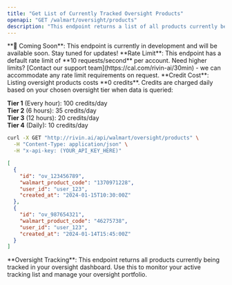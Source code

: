 ```yaml
---
title: "Get List of Currently Tracked Oversight Products"
openapi: "GET /walmart/oversight/products"
description: "This endpoint returns a list of all products currently being tracked in oversight for the authenticated user."
---
```


<Warning>
  **🚧 Coming Soon**: This endpoint is currently in development and will be available soon. Stay tuned for updates!
</Warning>

<Note>
  **Rate Limit**: This endpoint has a default rate limit of **10 requests/second** per account. Need higher limits? [Contact our support team](https://cal.com/rivin-ai/30min) - we can accommodate any rate limit requirements on request.
</Note>

<Note>
  **Credit Cost**: Listing oversight products costs **0 credits**. Credits are charged daily based on your chosen oversight tier when data is queried:
  
  **Tier 1** (Every hour): 100 credits/day  
  **Tier 2** (6 hours): 35 credits/day  
  **Tier 3** (12 hours): 20 credits/day  
  **Tier 4** (Daily): 10 credits/day
</Note>

<RequestExample>

```bash Example request
curl -X GET "http://rivin.ai/api/walmart/oversight/products" \
  -H "Content-Type: application/json" \
  -H "x-api-key: (YOUR_API_KEY_HERE)"
```

</RequestExample>

<ResponseExample>

```json API Response
[
  {
    "id": "ov_123456789",
    "walmart_product_code": "1370971228",
    "user_id": "user_123",
    "created_at": "2024-01-15T10:30:00Z"
  },
  {
    "id": "ov_987654321",
    "walmart_product_code": "46275738",
    "user_id": "user_123",
    "created_at": "2024-01-14T15:45:00Z"
  }
]
```

</ResponseExample>

<Note>
  **Oversight Tracking**: This endpoint returns all products currently being tracked in your oversight dashboard. Use this to monitor your active tracking list and manage your oversight portfolio.
</Note>
